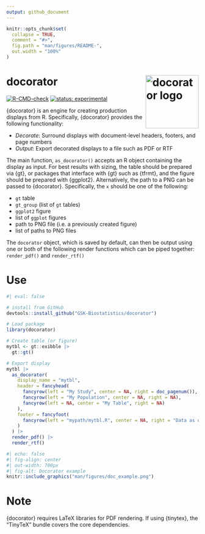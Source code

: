 ```yaml
---
output: github_document
---
```


<!-- README.md is generated from README.Rmd. Please edit that file -->

```r
knitr::opts_chunk$set(
  collapse = TRUE,
  comment = "#>",
  fig.path = "man/figures/README-",
  out.width = "100%"
)
```

# docorator <a href='https://gsk-biostatistics.github.io/docorator/'><img src="man/figures/docorator_hex.png" align="right" alt = "docorator logo" style="height:139px;"/></a>


<!-- badges: start -->
[![R-CMD-check](https://github.com/GSK-Biostatistics/docorator/actions/workflows/R-CMD-check.yml/badge.svg)](https://github.com/GSK-Biostatistics/docorator/actions/workflows/R-CMD-check.yml) 
[![status:
experimental](https://github.com/GIScience/badges/raw/master/status/experimental.svg)](https://github.com/GIScience/badges#experimental)
<!-- badges: end -->

{docorator} is an engine for creating production displays from R. Specifically, {docorator} provides the following functionality:

- *Decorate*: Surround displays with document-level headers, footers, and page numbers
- *Output*: Export decorated displays to a file such as PDF or RTF

The main function, `as_docorator()` accepts an R object containing the display
as input. For best results with sizing, the table should be prepared via {gt},
or packages that interface with {gt} such as {tfrmt}, and the figure should be
prepared with {ggplot2}. Alternatively, the path to a PNG can be passed to
{docorator}. Specifically, the `x` should be one of the following:

  - `gt` table
  - `gt_group` (list of `gt` tables)
  - `ggplot2` figure
  - list of `ggplot` figures
  - path to PNG file (i.e. a previously created figure)
  - list of paths to PNG files

The `docorator` object, which is saved by default, can then be output using one
or both of the following render functions which can be piped together: `render_pdf()` and `render_rtf()`

# Use

```r
#| eval: false

# install from GitHub
devtools::install_github("GSK-Biostatistics/docorator")

# Load package
library(docorator) 

# Create table (or figure)
mytbl <- gt::exibble |> 
  gt::gt()

# Export display   
mytbl |> 
  as_docorator( 
    display_name = "mytbl",
    header = fancyhead(
      fancyrow(left = "My Study", center = NA, right = doc_pagenum()),
      fancyrow(left = "My Population", center = NA, right = NA),
      fancyrow(left = NA, center = "My Table", right = NA)
    ),
    footer = fancyfoot(
      fancyrow(left = "mypath/mytbl.R", center = NA, right = "Data as of 2025-01-01")
    ) 
  ) |> 
  render_pdf() |>
  render_rtf()
```

```r
#| echo: false
#| fig-align: center
#| out-width: 700px
#| fig-alt: Docorator example
knitr::include_graphics("man/figures/doc_example.png")
```


# Note

{docorator} requires LaTeX libraries for PDF rendering. If using {tinytex}, the "TinyTeX" bundle covers the core dependencies. 
